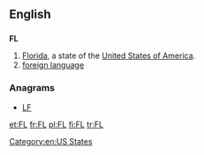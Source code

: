 ==English==

==={{abbreviation}}===
'''FL'''

# [[Florida]], a state of the [[United States of America]].
# [[foreign language]]

===Anagrams===
* [[LF#English|LF]]


[[Category:en:US States]]

[[et:FL]]
[[fr:FL]]
[[pl:FL]]
[[fi:FL]]
[[tr:FL]]